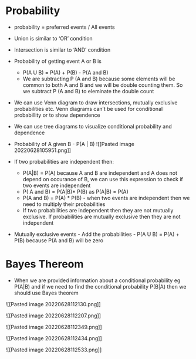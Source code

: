 
# Probability

* probability = preferred events / All events
* Union is similar to 'OR' condition 
* Intersection is similar to 'AND' condition 
* Probability of getting event A or B is
	* P(A U B) = P(A) + P(B) - P(A and B)   
	* We are subtracting P (A and B) because some elements will be common to both A and B and we will be double counting them. So we subtract P (A and B) to eleminate the double count
* We can use Venn diagram to draw intersections, mutually exclusive probabilities etc. Venn diagrams can't be used for conditional probabillity or to show dependence
* We can use tree diagrams to visualize conditional probability and dependence
* Probability of A given B - P(A | B)
		![[Pasted image 20220628105951.png]]

* If two probabilities are independent then:
	* P(A|B) = P(A)  because A and B are independent and A does not depend on occurance of B, we can use this expression to check if two events are independent
	* P( A and B) = P(A|B)* P(B)  as P(A|B) = P(A)
	* P(A and B) = P(A) * P(B) -  when two events are independent then we need to multiply their probabilities
	* If two probabilities are independent then they are not mutually exclusive. If probabilities are mutually exclusive then they are not independent
* Mutually exclusive events - Add the probabilities - P(A U B) = P(A) + P(B)  because P(A and B) will be zero


# Bayes Thereom
* When we are provided information about a conditional probability eg P(A|B) and if we need to find the conditional probability P(B|A) then we should use Bayes theorem

![[Pasted image 20220628112130.png]]

![[Pasted image 20220628112207.png]]

![[Pasted image 20220628112349.png]]

![[Pasted image 20220628112434.png]]

![[Pasted image 20220628112533.png]]

